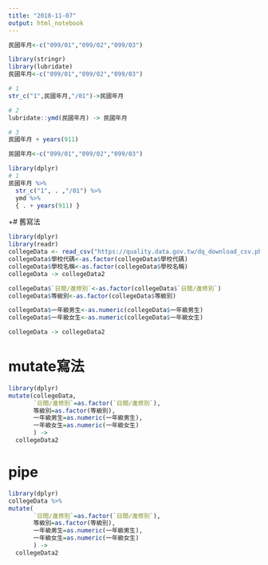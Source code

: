 ```yaml
---
title: "2018-11-07"
output: html_notebook
---
```

```r
民國年月<-c("099/01","099/02","099/03")
```

```r
library(stringr)
library(lubridate)
民國年月<-c("099/01","099/02","099/03")

# 1
str_c("1",民國年月,"/01")->民國年月

# 2
lubridate::ymd(民國年月) -> 民國年月

# 3
民國年月 + years(911)
```

```r
民國年月<-c("099/01","099/02","099/03")

library(dplyr)
# 1
民國年月 %>% 
  str_c("1", . ,"/01") %>%
  ymd %>%
  { . + years(911) }
```

+# 舊寫法
```r
library(dplyr)
library(readr)
collegeData <- read_csv("https://quality.data.gov.tw/dq_download_csv.php?nid=6231&md5_url=dda8fca407131483c1d8cbf3d61cf793")
collegeData$學校代碼<-as.factor(collegeData$學校代碼)
collegeData$學校名稱<-as.factor(collegeData$學校名稱)
collegeData -> collegeData2
```

```r
collegeData$`日間∕進修別`<-as.factor(collegeData$`日間∕進修別`)
collegeData$等級別<-as.factor(collegeData$等級別)

collegeData$一年級男生<-as.numeric(collegeData$一年級男生)
collegeData$一年級女生<-as.numeric(collegeData$一年級女生)

collegeData -> collegeData2
```

# mutate寫法

```r
library(dplyr)
mutate(collegeData,
       `日間∕進修別`=as.factor(`日間∕進修別`),
       等級別=as.factor(等級別),
       一年級男生=as.numeric(一年級男生),
       一年級女生=as.numeric(一年級女生)
       ) ->
  collegeData2
```

# pipe


```r
library(dplyr)
collegeData %>%
mutate(
       `日間∕進修別`=as.factor(`日間∕進修別`),
       等級別=as.factor(等級別),
       一年級男生=as.numeric(一年級男生),
       一年級女生=as.numeric(一年級女生)
       ) ->
  collegeData2
```

